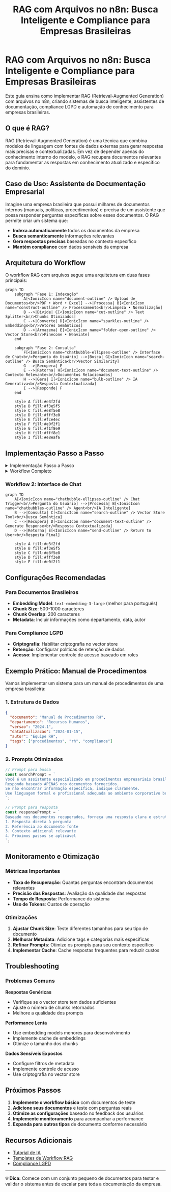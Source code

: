 ﻿---
sidebar_position: 2
title: "RAG com Arquivos no n8n: Busca Inteligente e Compliance para Empresas Brasileiras"
description: Implemente RAG (Retrieval-Augmented Generation) com arquivos no n8n para busca inteligente, compliance LGPD e automação de conhecimento empresarial.
keywords: [n8n, rag, arquivos, ia, retrieval, vector database, embeddings, busca semântica, automação Brasil, compliance LGPD, assistente de documentação, busca empresarial]
---

# RAG com Arquivos no n8n: Busca Inteligente e Compliance para Empresas Brasileiras

Este guia ensina como implementar RAG (Retrieval-Augmented Generation) com arquivos no n8n, criando sistemas de busca inteligente, assistentes de documentação, compliance LGPD e automação de conhecimento para empresas brasileiras.

## O que é RAG?

RAG (Retrieval-Augmented Generation) é uma técnica que combina modelos de linguagem com fontes de dados externas para gerar respostas mais precisas e contextualizadas. Em vez de depender apenas do conhecimento interno do modelo, o RAG recupera documentos relevantes para fundamentar as respostas em conhecimento atualizado e específico do domínio.

## Caso de Uso: Assistente de Documentação Empresarial

Imagine uma empresa brasileira que possui milhares de documentos internos (manuais, políticas, procedimentos) e precisa de um assistente que possa responder perguntas específicas sobre esses documentos. O RAG permite criar um sistema que:

- **Indexa automaticamente** todos os documentos da empresa
- **Busca semanticamente** informações relevantes
- **Gera respostas precisas** baseadas no contexto específico
- **Mantém compliance** com dados sensíveis da empresa

## Arquitetura do Workflow

O workflow RAG com arquivos segue uma arquitetura em duas fases principais:

```mermaid
graph TD
    subgraph "Fase 1: Indexação"
        A[<IonicIcon name="document-outline" /> Upload de Documentos<br/>PDF • Word • Excel] -->|Processa| B[<IonicIcon name="construct-outline" /> Processamento<br/>Limpeza • Normalização]
        B -->|Divide| C[<IonicIcon name="cut-outline" /> Text Splitter<br/>Chunks Otimizados]
        C -->|Converte| D[<IonicIcon name="sparkles-outline" /> Embeddings<br/>Vetores Semânticos]
        D -->|Armazena| E[<IonicIcon name="folder-open-outline" /> Vector Store<br/>Pinecone • Weaviate]
    end
    
    subgraph "Fase 2: Consulta"
        F[<IonicIcon name="chatbubble-ellipses-outline" /> Interface de Chat<br/>Pergunta do Usuário] -->|Busca| G[<IonicIcon name="search-outline" /> Busca Semântica<br/>Vector Similarity]
        G -->|Recupera| E
        E -->|Retorna| H[<IonicIcon name="document-text-outline" /> Contexto Relevante<br/>Documentos Relacionados]
        H -->|Gera| I[<IonicIcon name="bulb-outline" /> IA Generativa<br/>Resposta Contextualizada]
        I -->|Responde| F
    end
    
    style A fill:#e3f2fd
    style B fill:#f3e5f5
    style C fill:#e8f5e8
    style D fill:#fff3e0
    style E fill:#fce4ec
    style F fill:#e0f2f1
    style G fill:#f1f8e9
    style H fill:#fff8e1
    style I fill:#e8eaf6
```

## Implementação Passo a Passo

<details>
<summary>Implementação Passo a Passo</summary>

### Passo 1: Configurar o Vector Store

Primeiro, configure um vector store para armazenar os embeddings dos seus documentos:

```json
{
  "node": "n8n-nodes-langchain.vectorstoreinmemory",
  "operation": "Insert Documents",
  "parameters": {
    "embeddingModel": "text-embedding-ada-002",
    "chunkSize": 1000,
    "chunkOverlap": 200
  }
}
```

### Passo 2: Processar Documentos

Use o **Default Data Loader** para processar diferentes tipos de arquivo:

```json
{
  "node": "n8n-nodes-langchain.documentdefaultdataloader",
  "parameters": {
    "filePath": "{{ $json.filePath }}",
    "textSplitter": "RecursiveCharacterTextSplitter",
    "chunkSize": 1000,
    "chunkOverlap": 200
  }
}
```

### Passo 3: Configurar o Agente RAG

Configure um agente que usa o vector store como ferramenta:

```json
{
  "node": "n8n-nodes-langchain.agent",
  "parameters": {
    "model": "gpt-4",
    "tools": [
      {
        "type": "vectorStore",
        "description": "Busca informações nos documentos da empresa",
        "limit": 5,
        "includeMetadata": true
      }
    ]
  }
}
```

</details>

<details>
<summary>Workflow Completo</summary>

```mermaid
graph TD
    A[<IonicIcon name="cloud-upload-outline" /> Webhook Trigger<br/>Recebe Arquivo] -->|Processa| B[<IonicIcon name="file-tray-full-outline" /> Read Binary Files<br/>Extrai Conteúdo]
    B -->|Carrega| C[<IonicIcon name="document-outline" /> Default Data Loader<br/>Suporte Multi-formato]
    C -->|Divide| D[<IonicIcon name="cut-outline" /> Text Splitter<br/>Chunks Otimizados]
    D -->|Converte| E[<IonicIcon name="sparkles-outline" /> Embeddings OpenAI<br/>Vetores Semânticos]
    E -->|Armazena| F[<IonicIcon name="folder-open-outline" /> Vector Store Insert<br/>Indexação Completa]
    F -->|Confirma| G[<IonicIcon name="checkmark-circle-outline" /> Success Response<br/>Documento Indexado]
    
    style A fill:#e3f2fd
    style B fill:#f3e5f5
    style C fill:#e8f5e8
    style D fill:#fff3e0
    style E fill:#fce4ec
    style F fill:#f1f8e9
    style G fill:#e0f2f1
```

</details>

### Workflow 2: Interface de Chat

```mermaid
graph TD
    A[<IonicIcon name="chatbubble-ellipses-outline" /> Chat Trigger<br/>Pergunta do Usuário] -->|Processa| B[<IonicIcon name="chatbubbles-outline" /> Agent<br/>IA Inteligente]
    B -->|Consulta| C[<IonicIcon name="search-outline" /> Vector Store Tool<br/>Busca Semântica]
    C -->|Recupera| D[<IonicIcon name="document-text-outline" /> Generate Response<br/>Resposta Contextualizada]
    D -->|Retorna| E[<IonicIcon name="send-outline" /> Return to User<br/>Resposta Final]
    
    style A fill:#e3f2fd
    style B fill:#f3e5f5
    style C fill:#e8f5e8
    style D fill:#fff3e0
    style E fill:#e0f2f1
```

## Configurações Recomendadas

### Para Documentos Brasileiros

- **Embedding Model**: `text-embedding-3-large` (melhor para português)
- **Chunk Size**: 500-1000 caracteres
- **Chunk Overlap**: 200 caracteres
- **Metadata**: Incluir informações como departamento, data, autor

### Para Compliance LGPD

- **Criptografia**: Habilitar criptografia no vector store
- **Retenção**: Configurar políticas de retenção de dados
- **Acesso**: Implementar controle de acesso baseado em roles

## Exemplo Prático: Manual de Procedimentos

Vamos implementar um sistema para um manual de procedimentos de uma empresa brasileira:

### 1. Estrutura de Dados

```json
{
  "documento": "Manual de Procedimentos RH",
  "departamento": "Recursos Humanos",
  "versao": "2024.1",
  "dataAtualizacao": "2024-01-15",
  "autor": "Equipe RH",
  "tags": ["procedimentos", "rh", "compliance"]
}
```

### 2. Prompts Otimizados

```javascript
// Prompt para busca
const searchPrompt = `
Você é um assistente especializado em procedimentos empresariais brasileiros.
Responda baseado APENAS nos documentos fornecidos.
Se não encontrar informação específica, indique claramente.
Use linguagem formal e profissional adequada ao ambiente corporativo brasileiro.
`;

// Prompt para resposta
const responsePrompt = `
Baseado nos documentos recuperados, forneça uma resposta clara e estruturada:
1. Resposta direta à pergunta
2. Referência ao documento fonte
3. Contexto adicional relevante
4. Próximos passos se aplicável
`;
```

## Monitoramento e Otimização

### Métricas Importantes

- **Taxa de Recuperação**: Quantas perguntas encontram documentos relevantes
- **Precisão das Respostas**: Avaliação da qualidade das respostas
- **Tempo de Resposta**: Performance do sistema
- **Uso de Tokens**: Custos de operação

### Otimizações

1. **Ajustar Chunk Size**: Teste diferentes tamanhos para seu tipo de documento
2. **Melhorar Metadata**: Adicione tags e categorias mais específicas
3. **Refinar Prompts**: Otimize os prompts para seu contexto específico
4. **Implementar Cache**: Cache respostas frequentes para reduzir custos

## Troubleshooting

### Problemas Comuns

**Respostas Genéricas**
- Verifique se o vector store tem dados suficientes
- Ajuste o número de chunks retornados
- Melhore a qualidade dos prompts

**Performance Lenta**
- Use embedding models menores para desenvolvimento
- Implemente cache de embeddings
- Otimize o tamanho dos chunks

**Dados Sensíveis Expostos**
- Configure filtros de metadata
- Implemente controle de acesso
- Use criptografia no vector store

## Próximos Passos

1. **Implemente o workflow básico** com documentos de teste
2. **Adicione seus documentos** e teste com perguntas reais
3. **Otimize as configurações** baseado no feedback dos usuários
4. **Implemente monitoramento** para acompanhar a performance
5. **Expanda para outros tipos** de documento conforme necessário

## Recursos Adicionais

- [Tutorial de IA](/advanced-ai/tutorial-ai)
- [Templates de Workflow RAG](https://n8n.io/workflows/?categories=25)
- [Compliance LGPD](/privacidade-seguranca/lgpd-compliance)

---

**💡 Dica:** Comece com um conjunto pequeno de documentos para testar e validar o sistema antes de escalar para toda a documentação da empresa.

